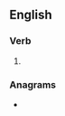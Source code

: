 ==English==

===Verb===
{{head|en|verb form}}

# {{en-past of|abstrude}}

===Anagrams===
* {{anagrams|en|a=abdderstu|debutards}}